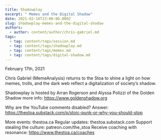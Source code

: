 ```yaml
---
title: Shadowplay
excerpt: " Memes and the Digital Shadow"
date: 2021-02-16T23:00:00.000Z
slug: shadowplay-memes-and-the-digital-shadow
authors:
  - author: content/author/chris-gabriel.md
tags:
  - tag: content/tags/session.md
  - tag: content/tags/shadowplay.md
  - tag: content/tags/memes.md
  - tag: content/tags/digital-shadow.md
---
```


February 17th, 2021

Chris Gabriel (MemeAnalysis) returns to the Stoa to shine a light on how memes, trolls, and the dark web reflect a digitalization of society’s shadow.

Shadowplay is hosted by Arran Rogerson and Alyssa Polizzi of the Golden Shadow more info: https://www.goldenshadow.org

Why are the YouTube comments disabled? Answer: https://thestoa.substack.com/p/stoic-punk-or-why-you-should-stop

More events: thestoa.ca
Regular updates: thestoa.substack.com
Support stealing the culture: patreon.com/the_stoa
Receive coaching with resonance: https://www.thestoa.ca/coaches

